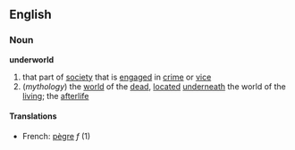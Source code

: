 ==English==
===Noun===
'''underworld'''
#that part of [[society]] that is [[engaged]] in [[crime]] or [[vice]]
#(''mythology'') the [[world]] of the [[dead]], [[located]] [[underneath]] the world of the [[living]]; the [[afterlife]]
{{wikipedia}}

====Translations====
*French: [[pègre]] ''f'' (1)